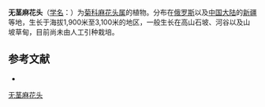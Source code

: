 {{Speciesbox
| name = 无茎麻花头
| status = 
| status_system = 
| image =
| genus = Serratula
| species = lyratifolia
| authority = Schrenk
}}

'''无茎麻花头'''（[[学名|学名]]：{{lang|la|''Serratula lyratifolia''}}）为[[菊科|菊科]][[麻花头属|麻花头属]]的植物。分布在[[俄罗斯|俄罗斯]]以及[[中国大陆|中国大陆]]的[[新疆|新疆]]等地，生长于海拔1,900米至3,100米的地区，一般生长在高山石坡、河谷以及山坡草甸，目前尚未由人工引种栽培。

== 参考文献 ==
<div class="references-small">
* {{cite web| url =http://www.bioinfo.cn/db05/KmzwSpecies.php?action=view&id=5508| title =无茎麻花头| work =《中国高等植物数据库全库》| publisher =中国科学院微生物研究所| author =昆明植物研究所| accessdate =2009-02-25| deadurl =yes| archiveurl =https://web.archive.org/web/20160305063928/http://www.bioinfo.cn/db05/KmzwSpecies.php?action=view&id=5508| archivedate =2016-03-05}}
</div>
{{Taxonbar|from=Q11085891}}

[[Category:麻花头属|无茎麻花头]]


{{植物小作品}}